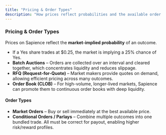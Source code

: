 ```yaml
---
title: "Pricing & Order Types"
description: "How prices reflect probabilities and the available order types."
---
```


### Pricing & Order Types

Prices on Sapience reflect the **market-implied probability** of an outcome.

- If a Yes share trades at $0.25, the market is implying a 25% chance of Yes.
- **Batch Auctions** – Orders are collected over an interval and cleared together, which concentrates liquidity and reduces slippage.
- **RFQ (Request-for-Quote)** – Market makers provide quotes on demand, allowing efficient pricing across many outcomes.
- **Order Book (CLOB)** – For high-volume, longer-lived markets, Sapience can promote them to continuous order books with deep liquidity.

#### Order Types

- **Market Orders** – Buy or sell immediately at the best available price.
- **Conditional Orders / Parlays** – Combine multiple outcomes into one bundled trade. All must be correct for payout, enabling higher risk/reward profiles.


